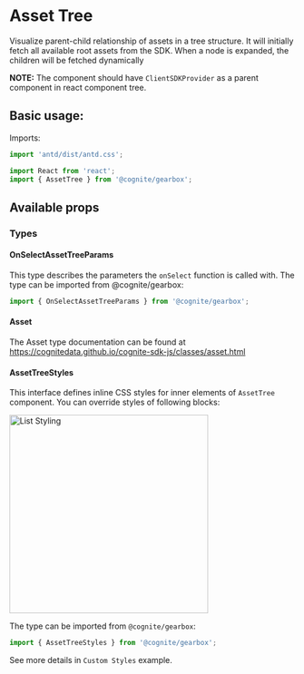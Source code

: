 
<Meta title="Assets|AssetTree" decorators={decorators} />

# Asset Tree

Visualize parent-child relationship of assets in a tree structure. It will initially fetch all available root assets from the SDK. When a node is expanded, the children will be fetched dynamically

**NOTE:** The component should have `ClientSDKProvider` as a parent component in react component tree.

## Basic usage:

Imports:

```jsx
import 'antd/dist/antd.css';

import React from 'react';
import { AssetTree } from '@cognite/gearbox';

```

<Preview>
  <Story name="Basic Usage">
    <AssetTree/>
  </Story>
</Preview>

## Available props

<!-- TODO -> props auto showing not working for class components -->
<Props of={AssetTree} />

### Types

#### OnSelectAssetTreeParams

This type describes the parameters the `onSelect` function is called with.
The type can be imported from @cognite/gearbox:

```jsx
import { OnSelectAssetTreeParams } from '@cognite/gearbox';
```

#### Asset

The Asset type documentation can be found at https://cognitedata.github.io/cognite-sdk-js/classes/asset.html

#### AssetTreeStyles
This interface defines inline CSS styles for inner elements of `AssetTree` component.
You can override styles of following blocks:

<img src="asset_tree/styling_schema.jpg" alt="List Styling" width="350px"/>

The type can be imported from `@cognite/gearbox`:

```jsx
import { AssetTreeStyles } from '@cognite/gearbox';
```


See more details in `Custom Styles` example.
